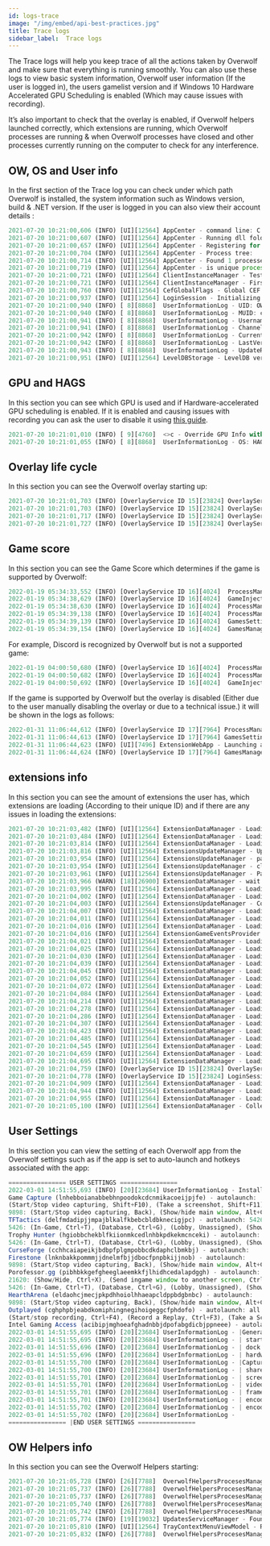 ```yaml
---
id: logs-trace
image: "/img/embed/api-best-practices.jpg"
title: Trace logs
sidebar_label:  Trace logs
---
```


The Trace logs will help you keep trace of all the actions taken by Overwolf and make sure that everything is running smoothly. You can also use these logs to view basic system information, Overwolf user information (If the user is logged in), the users gamelist version and if Windows 10 Hardware Accelerated GPU Scheduling is enabled (Which may cause issues with recording).

It’s also important to check that the overlay is enabled, if Overwolf helpers launched correctly, which extensions are running, which Overwolf processes are running & when Overwolf processes have closed and other processes currently running on the computer to check for any interference. 

## OW, OS and User info

In the first section of the Trace log you can check under which path Overwolf is installed, the system information such as Windows version, build & .NET version. If the user is logged in you can also view their account details :

```js
2021-07-20 10:21:00,606 (INFO) [UI][12564] AppCenter - command line: C:\Program Files (x86)\Overwolf\Overwolf.exe -from-startmenu -launchapp ojgnfnbjckbpfaciphphehonokbggjhpnnoafack
2021-07-20 10:21:00,607 (INFO) [UI][12564] AppCenter - Running dll folder: C:\Program Files (x86)\Overwolf\0.174.87.15
2021-07-20 10:21:00,657 (INFO) [UI][12564] AppCenter - Registering for restart with commandline: -from-startmenu -launchapp ojgnfnbjckbpfaciphphehonokbggjhpnnoafack -ARR 1
2021-07-20 10:21:00,704 (INFO) [UI][12564] AppCenter - Process tree:	OverwolfLauncher - C:\Program Files (x86)\Overwolf\OverwolfLauncher.exe (35256)	explorer - C:\Windows\explorer.exe (9916)
2021-07-20 10:21:00,714 (INFO) [UI][12564] AppCenter - Found 1 processes named 'Overwolf'
2021-07-20 10:21:00,719 (INFO) [UI][12564] AppCenter - is unique process: True
2021-07-20 10:21:00,721 (INFO) [UI][12564] ClientInstanceManager - Testing overwolf instances
2021-07-20 10:21:00,721 (INFO) [UI][12564] ClientInstanceManager - First unique Overwolf instance
2021-07-20 10:21:00,760 (INFO) [UI][12564] CefGlobalFlags - Global CEF flags init
2021-07-20 10:21:00,937 (INFO) [UI][12564] LoginSession - Initializing Login Session (Windows 10 64-bit, .NET 4.5, 10.0.19041.1023)
2021-07-20 10:21:00,940 (INFO) [ 8][8868]  UserInformationLog - UID: OW_c58ed287-9974-4f2f-829f-6826d8bc6143
2021-07-20 10:21:00,940 (INFO) [ 8][8868]  UserInformationLog - MUID: c17f3db1-9075-4045-9507-197c7eac9126
2021-07-20 10:21:00,941 (INFO) [ 8][8868]  UserInformationLog - Username: shirel.garfinkle
2021-07-20 10:21:00,941 (INFO) [ 8][8868]  UserInformationLog - Channel:  website (ML:website) 
2021-07-20 10:21:00,942 (INFO) [ 8][8868]  UserInformationLog - CurrentVersion: 0.174.87.15
2021-07-20 10:21:00,942 (INFO) [ 8][8868]  UserInformationLog - LastVersion: 0.174.0.10
2021-07-20 10:21:00,943 (INFO) [ 8][8868]  UserInformationLog - UpdateRequireUAC: false
2021-07-20 10:21:00,951 (INFO) [UI][12564] LevelDBStorage - LevelDB version: 1.22
```

## GPU and HAGS

In this section you can see which GPU is used and if Hardware-accelerated GPU scheduling is enabled. If it is enabled and causing issues with recording you can ask the user to disable it using [this guide](https://support.overwolf.com/en/support/solutions/articles/9000181387-common-capture-issues#accel). 

```js
2021-07-20 10:21:01,010 (INFO) [ 9][4760]  <>c - Override GPU Info with dxdiag [Intel(R) UHD Graphics, NVIDIA GeForce GTX 1650 Ti,  ] -> [Intel(R) UHD Graphics, NVIDIA GeForce GTX 1650 Ti,  ]
2021-07-20 10:21:01,055 (INFO) [ 8][8868]  UserInformationLog - OS: HAGSEnable: False
```

## Overlay life cycle

In this section you can see the Overwolf overlay starting up:

```js
2021-07-20 10:21:01,703 (INFO) [OverlayService ID 15][23824] OverlayService - Initializing OverlayService
2021-07-20 10:21:01,703 (INFO) [OverlayService ID 15][23824] OverlayService - Connecting to OverlayService
2021-07-20 10:21:01,717 (INFO) [OverlayService ID 15][23824] OverlayService - Waiting for OverwolfHelper.exe to exit
2021-07-20 10:21:01,727 (INFO) [OverlayService ID 15][23824] OverlayService - Starting OWServer
```

## Game score

In this section you can see the Game Score which determines if the game is supported by Overwolf:
```js
2022-01-19 05:34:33,552 (INFO) [OverlayService ID 16][4024]  ProcessManager - SetProcessUsage for 'H:\Genshin Impact\launcher.exe' with value 'NoUsage' 
2022-01-19 05:34:38,629 (INFO) [OverlayService ID 16][4024]  GameInjectionScoringHelper - Potential game found: 216561 - Genshin Impact - Decision: Supported - Score: 10
2022-01-19 05:34:38,630 (INFO) [OverlayService ID 16][4024]  ProcessManager - SetProcessUsage for 'H:\Genshin Impact\Genshin Impact game\GenshinImpact.exe' with value 'Manual' [command line: "" ]
2022-01-19 05:34:39,138 (INFO) [OverlayService ID 16][4024]  ProcessManager - Process state changed. Process: 'H:\Genshin Impact\Genshin Impact game\GenshinImpact.exe' [35392], state: Entered
2022-01-19 05:34:39,139 (INFO) [OverlayService ID 16][4024]  GamesSettingsManager - New detected game added to game settings storage: 21656
2022-01-19 05:34:39,154 (INFO) [OverlayService ID 16][4024]  GamesManager - Recently played game added to list: 216561
```

For example, Discord is recognized by Overwolf but is not a supported game:
```js
2022-01-19 04:00:50,680 (INFO) [OverlayService ID 16][4024]  ProcessManager - SetProcessUsage for 'C:\Program Files\Mozilla Firefox\firefox.exe' with value 'NoUsage' 
2022-01-19 04:00:50,682 (INFO) [OverlayService ID 16][4024]  ProcessManager - SetProcessUsage for 'C:\Program Files (x86)\Razer\Synapse3\UserProcess\Razer Synapse Service Process.exe' with value 'NoUsage' 
2022-01-19 04:00:50,692 (INFO) [OverlayService ID 16][4024]  GameInjectionScoringHelper - Potential game found: 215761 - Discord - Decision: NotSupported - Score: 2
```

If the game is supported by Overwolf but the overlay is disabled (Either due to the user manually disabling the overlay or due to a technical issue.) it will be shown in the logs as follows:
```js
2022-01-31 11:06:44,612 (INFO) [OverlayService ID 17][7964] ProcessManager - Process state changed. Process: 'I:\SteamLibrary\steamapps\common\Apex Legends\r5apex.exe' [25164], state: Entered
2022-01-31 11:06:44,613 (INFO) [OverlayService ID 17][7964] GamesSettingsManager - New detected game added to game settings storage: 21566
2022-01-31 11:06:44,623 (INFO) [UI][7496] ExtensionWebApp - Launching app: ppagiehdogdjlomggmoejfamedbjggdggnjbilhe [Overwolf Remote Configurations - 1.188.1]. caller: gamelaunchevent. launchEvent: AllGamesLaunch
2022-01-31 11:06:44,624 (INFO) [OverlayService ID 17][7964] GamesManager - Not injecting into: 215661 because Overlay is disabled for this game under the game settings
```

## extensions info

In this section you can see the amount of extensions the user has, which extensions are loading (According to their unique ID) and if there are any issues in loading the extensions:

```js
2021-07-20 10:21:03,482 (INFO) [UI][12564] ExtensionDataManager - Loading 26 installed extensions...
2021-07-20 10:21:03,484 (INFO) [UI][12564] ExtensionDataManager - Loading per-load extensions
2021-07-20 10:21:03,814 (INFO) [UI][12564] ExtensionDataManager - Loading extension ppagiehdogdjlomggmoejfamedbjggdggnjbilhe silently...
2021-07-20 10:21:03,816 (INFO) [UI][12564] ExtensionsUpdateManager - Updating packages info synchronously.
2021-07-20 10:21:03,954 (INFO) [UI][12564] ExtensionsUpdateManager - parsed update data of 583 extensions.
2021-07-20 10:21:03,954 (INFO) [UI][12564] ExtensionsUpdateManager - clearing and updating packages
2021-07-20 10:21:03,961 (INFO) [UI][12564] ExtensionsUpdateManager - Package data updated. Will check again in 02:00:00 hours
2021-07-20 10:21:03,966 (WARN) [18][26900] ExtensionDataManager - wait for load to end...
2021-07-20 10:21:03,995 (INFO) [UI][12564] ExtensionDataManager - Loading extension ggfmakpbllghoepnmfelddbminamnbmfelbahfdp silently...
2021-07-20 10:21:04,002 (INFO) [UI][12564] ExtensionDataManager - Loading extension geajlfbgmkaklkojofefpgnnjcceibhakfjhfefk silently...
2021-07-20 10:21:04,003 (INFO) [UI][12564] ExtensionsUpdateManager - Could not find package geajlfbgmkaklkojofefpgnnjcceibhakfjhfefk
2021-07-20 10:21:04,007 (INFO) [UI][12564] ExtensionDataManager - Loading extension midihkloolidnegokmecmcdepinaidpmbpgpncek silently...
2021-07-20 10:21:04,011 (INFO) [UI][12564] ExtensionDataManager - Loading extension bebanicmemnmpcomjjlnjkeionhgkkdgfdocgdam silently...
2021-07-20 10:21:04,016 (INFO) [UI][12564] ExtensionDataManager - Loading extension ecbhmmfmjonpojpbedhhhbjanafifbbcjofikdim silently...
2021-07-20 10:21:04,016 (INFO) [UI][12564] ExtensionGameEventsProvider - ecbhmmfmjonpojpbedhhhbjanafifbbcjofikdim is set not to init on startup
2021-07-20 10:21:04,021 (INFO) [UI][12564] ExtensionDataManager - Loading extension oldfhfbggeglgjgenidckaneodejpjkaggklojma silently...
2021-07-20 10:21:04,025 (INFO) [UI][12564] ExtensionDataManager - Loading extension cmhjmacifnhhboffmobjofpejedkbnfolcgijhpc silently...
2021-07-20 10:21:04,030 (INFO) [UI][12564] ExtensionDataManager - Loading extension hadnijlcblooohinkbaggccaedldhpfdnaagefci silently...
2021-07-20 10:21:04,039 (INFO) [UI][12564] ExtensionDataManager - Loading extension nafihghfcpikebhfhdhljejkcifgbdahdhngepfb silently...
2021-07-20 10:21:04,045 (INFO) [UI][12564] ExtensionDataManager - Loading extension pmecpbelmicelkhhcdlonffhgoclgcdbfgmdfhag silently...
2021-07-20 10:21:04,052 (INFO) [UI][12564] ExtensionDataManager - Loading extension cccgaknkmciakiacadiefgpmbcgboopeohekmigg silently...
2021-07-20 10:21:04,072 (INFO) [UI][12564] ExtensionDataManager - Loading extension kfnacgfblhkjdgcndfdobooemjaapcefaminngbk silently...
2021-07-20 10:21:04,084 (INFO) [UI][12564] ExtensionDataManager - Loading extension cghphpbjeabdkomiphingnegihoigeggcfphdofo silently...
2021-07-20 10:21:04,214 (INFO) [UI][12564] ExtensionDataManager - Loading extension dafpjodfmofenjonekfnkphpghegoekhfepmbmib silently...
2021-07-20 10:21:04,278 (INFO) [UI][12564] ExtensionDataManager - Loading extension ojgnfnbjckbpfaciphphehonokbggjhpnnoafack silently...
2021-07-20 10:21:04,286 (INFO) [UI][12564] ExtensionDataManager - Loading extension cchhcaiapeikjbdbpfplgmpobbcdkdaphclbmkbj silently...
2021-07-20 10:21:04,307 (INFO) [UI][12564] ExtensionDataManager - Loading extension pibhbkkgefgheeglaeemkkfjlhidhcedalapdggh silently...
2021-07-20 10:21:04,423 (INFO) [UI][12564] ExtensionDataManager - Loading extension lnknbakkpommmjjdnelmfbjjdbocfpnpbkijjnob silently...
2021-07-20 10:21:04,485 (INFO) [UI][12564] ExtensionDataManager - Loading extension nonfnefnlcikmjkkdclbhpojenalpkcoipjjognm silently...
2021-07-20 10:21:04,545 (INFO) [UI][12564] ExtensionDataManager - Loading extension decddmhlpdgkcihhfbahfkafojbjckglidmilgoh silently...
2021-07-20 10:21:04,659 (INFO) [UI][12564] ExtensionDataManager - Loading extension bfcbjmpkifhjdigfjiapnkokoajejacldgpoldgi silently...
2021-07-20 10:21:04,695 (INFO) [UI][12564] ExtensionDataManager - Loading extension kpaejaacomnkenpbmclnglmblpmfiapjlebhpcom silently...
2021-07-20 10:21:04,759 (INFO) [OverlayService ID 15][23824] OverlayService - Overlay started
2021-07-20 10:21:04,778 (INFO) [OverlayService ID 15][23824] LoginSession - Init after overlay ready
2021-07-20 10:21:04,909 (INFO) [UI][12564] ExtensionDataManager - Loading extension ikakjhlicfmeoglkoihlnhphenmedggccipebkkb silently...
2021-07-20 10:21:04,944 (INFO) [UI][12564] ExtensionDataManager - Loading extension fbikhiaoalpganbhcfceednmcmolodebmnnmfpmc silently...
2021-07-20 10:21:04,955 (INFO) [UI][12564] ExtensionDataManager - Loading extension fiekjlgoffmlmgfmggnoeoljkmfkcapcdmcgcfgm silently...
2021-07-20 10:21:05,100 (INFO) [UI][12564] ExtensionDataManager - Collecting uninstalled extensions from extension installation folder...
```
## User Settings

In this section you can view the setting of each Overwolf app from the Overwolf settings such as if the app is set to auto-launch and hotkeys associated with the app:

```js
================ USER SETTINGS ================
2022-03-01 14:51:55,693 (INFO) [20][23684] UserInformationLog - Installed apps:
Game Capture (lnhebboianabbebhnpoodokcdcnmikacoeijpjfe) - autolaunch:
(Start/Stop video capturing, Shift+F10), (Take a screenshot, Shift+F11), (Show/Hide My Videos, Unassigned), (Show/Hide Game Capture app, Unassigned)
9898: (Start/Stop video capturing, Back), (Show/hide main window, Alt+C), (Show/hide battlegrounds window, Alt+B), (Show HearthArena Companion Full-App, Ctrl+R), (Show live information (only BG for now), Tab)
TFTactics (delfmdadipjjmpajblkalfkbebcbldbknecigjpc) - autolaunch: 5426
5426: (In-Game, Ctrl+T), (Database, Ctrl+G), (Lobby, Unassigned), (Show/Hide In-Game Window, Ctrl+H), (Next Page Second Screen Window, Unassigned), (Toggle monitor, Ctrl+Up), (Show/Hide, Ctrl+X), (Send ingame window to another screen, Ctrl+Shift+X), (Show/Hide Secondary, Alt+X), (Show/Hide Live Stats Overlay, Alt+Shift+X)
Trophy Hunter (hgiobbchekblfkiionmkcedlnhbkpdkekmcnceki) - autolaunch: 5426,10902
5426: (In-Game, Ctrl+T), (Database, Ctrl+G), (Lobby, Unassigned), (Show/Hide In-Game Window, Ctrl+H), (Next Page Second Screen Window, Unassigned), (Toggle monitor, Ctrl+Up), (Show/Hide, Ctrl+X), (Send ingame window to another screen, Ctrl+Shift+X), (Show/Hide Secondary, Alt+X), (Show/Hide Live Stats Overlay, Alt+Shift+X)
CurseForge (cchhcaiapeikjbdbpfplgmpobbcdkdaphclbmkbj) - autolaunch:
Firestone (lnknbakkpommmjjdnelmfbjjdbocfpnpbkijjnob) - autolaunch:
9898: (Start/Stop video capturing, Back), (Show/hide main window, Alt+C), (Show/hide battlegrounds window, Alt+B), (Show HearthArena Companion Full-App, Ctrl+R), (Show live information (only BG for now), Tab)
Porofessor.gg (pibhbkkgefgheeglaeemkkfjlhidhcedalapdggh) - autolaunch:
21620: (Show/Hide, Ctrl+X), (Send ingame window to another screen, Ctrl+Shift+X), (Show/Hide Secondary, Alt+X), (Show/Hide Live Stats Overlay, Alt+Shift+X)
5426: (In-Game, Ctrl+T), (Database, Ctrl+G), (Lobby, Unassigned), (Show/Hide In-Game Window, Ctrl+H), (Next Page Second Screen Window, Unassigned), (Toggle monitor, Ctrl+Up), (Show/Hide, Ctrl+X), (Send ingame window to another screen, Ctrl+Shift+X), (Show/Hide Secondary, Alt+X), (Show/Hide Live Stats Overlay, Alt+Shift+X)
HearthArena (eldaohcjmecjpkpdhhoiolhhaeapcldppbdgbnbc) - autolaunch:
9898: (Start/Stop video capturing, Back), (Show/hide main window, Alt+C), (Show/hide battlegrounds window, Alt+B), (Show HearthArena Companion Full-App, Ctrl+R), (Show live information (only BG for now), Tab)
Outplayed (cghphpbjeabdkomiphingnegihoigeggcfphdofo) - autolaunch: all except 10624, 10746, 10760, 10774, 10798, 10826, 10844, 10868, 10872, 10874, 10878, 10880, 10894, 15148, 21204, 21214, 21220, 21308, 21404, 21480, 21570, 21586, 21616, 21620, 21624, 21626, 21630, 21634, 21648, 21650, 21652, 21656, 21666, 21782, 21800, 21854, 3026, 3683, 4688, 5855, 6365, 7212, 7314, 765, 7764, 7784, 8032, 8134, 8584, 8954, 9898
(Start/stop recording, Ctrl+F4), (Record a Replay, Ctrl+F3), (Take a Screenshot, Ctrl+F2), (Show/hide Outplayed in-game, Ctrl+O)
Intel Gaming Access (acibipjmghoeafghadnbbjdpofabgdicbjppneee) - autolaunch: all
2022-03-01 14:51:55,695 (INFO) [20][23684] UserInformationLog - |General settings
2022-03-01 14:51:55,695 (INFO) [20][23684] UserInformationLog - | startup launch: True
2022-03-01 14:51:55,696 (INFO) [20][23684] UserInformationLog - | dock keep visible: True, MouseOver
2022-03-01 14:51:55,696 (INFO) [20][23684] UserInformationLog - | hardware acceleration: True
2022-03-01 14:51:55,700 (INFO) [20][23684] UserInformationLog - |Capture settings
2022-03-01 14:51:55,700 (INFO) [20][23684] UserInformationLog - | shared texture compatibility: False
2022-03-01 14:51:55,701 (INFO) [20][23684] UserInformationLog - | screenshots folder: C:\Users\orman\Pictures\Overwolf
2022-03-01 14:51:55,701 (INFO) [20][23684] UserInformationLog - | videos folder: E:\סרטונים\Game capture
2022-03-01 14:51:55,701 (INFO) [20][23684] UserInformationLog - | frame rate: 60
2022-03-01 14:51:55,701 (INFO) [20][23684] UserInformationLog - | encoding codec: NVIDIA_NVENC_NEW
2022-03-01 14:51:55,702 (INFO) [20][23684] UserInformationLog - | encoding preset: AUTOMATIC
2022-03-01 14:51:55,702 (INFO) [20][23684] UserInformationLog -
================ |END USER SETTINGS ================
```
## OW Helpers info

In this section you can see the Overwolf Helpers starting:

```js
2021-07-20 10:21:05,728 (INFO) [26][7788]  OverwolfHelpersProcesesManager - Launching helper OverwolfHelper.exe: 0
2021-07-20 10:21:05,737 (INFO) [26][7788]  OverwolfHelpersProcesesManager - Looking for helper in C:\Program Files (x86)\Common Files\Overwolf\0.174.87.15\OverwolfHelper.exe
2021-07-20 10:21:05,737 (INFO) [26][7788]  OverwolfHelpersProcesesManager - Helper working directory: C:\Program Files (x86)\Common Files\Overwolf\0.174.87.15
2021-07-20 10:21:05,740 (INFO) [26][7788]  OverwolfHelpersProcesesManager - Asking the user to allow Overwolf.exe admin privileges
2021-07-20 10:21:05,742 (INFO) [26][7788]  OverwolfHelpersProcesesManager - Starting helper C:\Program Files (x86)\Common Files\Overwolf\0.174.87.15\OverwolfHelper.esxe "path=C:\Program Files (x86)\Overwolf\0.174.87.15\win32\OWExplorerLauncher.dll pid=11708"
2021-07-20 10:21:05,774 (INFO) [19][19032] UpdatesServiceManager - Found a service, running it
2021-07-20 10:21:05,810 (INFO) [UI][12564] TrayContextMenuViewModel - Refreshing recent games in recently launched games tray menu
2021-07-20 10:21:05,832 (INFO) [26][7788]  OverwolfHelpersProcesesManager - The user has allowed Overwolf.exe admin privileges

```
